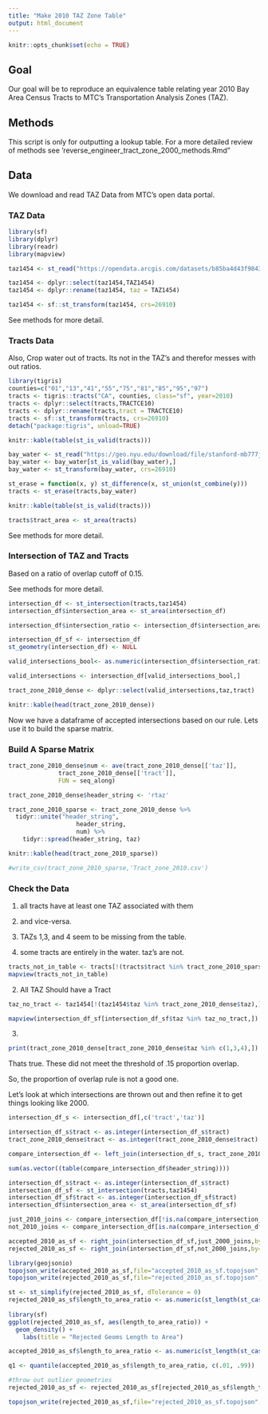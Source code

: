 ```yaml
---
title: "Make 2010 TAZ Zone Table"
output: html_document
---
```


```r
knitr::opts_chunk$set(echo = TRUE)
```

## Goal

Our goal will be to reproduce an equivalence table relating year 2010 Bay Area Census Tracts to MTC's
Transportation Analysis Zones (TAZ).

## Methods

This script is only for outputting a lookup table. For a more detailed review of methods see 'reverse_engineer_tract_zone_2000_methods.Rmd"

## Data

We download and read TAZ Data from MTC's open data portal.

### TAZ Data

```r
library(sf)
library(dplyr)
library(readr)
library(mapview)

taz1454 <- st_read("https://opendata.arcgis.com/datasets/b85ba4d43f9843128d3542260d9a2f1f_0.geojson")

taz1454 <- dplyr::select(taz1454,TAZ1454)
taz1454 <- dplyr::rename(taz1454, taz = TAZ1454)

taz1454 <- sf::st_transform(taz1454, crs=26910)

```

See methods for more detail. 

### Tracts Data

Also, Crop water out of tracts. Its not in the TAZ's and therefor messes with out ratios.

```r

library(tigris)
counties=c("01","13","41","55","75","81","85","95","97")
tracts <- tigris::tracts("CA", counties, class="sf", year=2010)
tracts <- dplyr::select(tracts,TRACTCE10)
tracts <- dplyr::rename(tracts,tract = TRACTCE10)
tracts <- sf::st_transform(tracts, crs=26910)
detach("package:tigris", unload=TRUE)

knitr::kable(table(st_is_valid(tracts)))

bay_water <- st_read("https://geo.nyu.edu/download/file/stanford-mb777jk0330-geojson.json")
bay_water <- bay_water[st_is_valid(bay_water),]
bay_water <- st_transform(bay_water, crs=26910)

st_erase = function(x, y) st_difference(x, st_union(st_combine(y)))
tracts <- st_erase(tracts,bay_water)

knitr::kable(table(st_is_valid(tracts)))

tracts$tract_area <- st_area(tracts)
```

See methods for more detail. 

### Intersection of TAZ and Tracts

Based on a ratio of overlap cutoff of 0.15. 

See methods for more detail. 

```r
intersection_df <- st_intersection(tracts,taz1454)
intersection_df$intersection_area <- st_area(intersection_df)

intersection_df$intersection_ratio <- intersection_df$intersection_area/intersection_df$tract_area

intersection_df_sf <- intersection_df
st_geometry(intersection_df) <- NULL

valid_intersections_bool<- as.numeric(intersection_df$intersection_ratio)>.15

valid_intersections <- intersection_df[valid_intersections_bool,]

tract_zone_2010_dense <- dplyr::select(valid_intersections,taz,tract)

knitr::kable(head(tract_zone_2010_dense))
```

Now we have a dataframe of accepted intersections based on our rule. Lets use it to build the sparse matrix. 

### Build A Sparse Matrix

```r
tract_zone_2010_dense$num <- ave(tract_zone_2010_dense[['taz']], 
              tract_zone_2010_dense[['tract']], 
              FUN = seq_along)

tract_zone_2010_dense$header_string <- 'rtaz'

tract_zone_2010_sparse <- tract_zone_2010_dense %>% 
  tidyr::unite("header_string", 
                   header_string, 
                   num) %>% 
    tidyr::spread(header_string, taz)

knitr::kable(head(tract_zone_2010_sparse))

#write_csv(tract_zone_2010_sparse,'Tract_zone_2010.csv')
```

### Check the Data

1) all tracts have at least one TAZ associated with them 
2) and vice-versa. 
3) TAZs 1,3, and 4 seem to be missing from the table. 

1) some tracts are entirely in the water. taz's are not. 

```r
tracts_not_in_table <- tracts[!(tracts$tract %in% tract_zone_2010_sparse$tract),]
mapview(tracts_not_in_table)
```

2) All TAZ Should have a Tract

```r
taz_no_tract <- taz1454[!(taz1454$taz %in% tract_zone_2010_dense$taz),]$taz

mapview(intersection_df_sf[intersection_df_sf$taz %in% taz_no_tract,])
```

3) 
```r
print(tract_zone_2010_dense[tract_zone_2010_dense$taz %in% c(1,3,4),])
```

Thats true. These did not meet the threshold of .15 proportion overlap. 

So, the proportion of overlap rule is not a good one. 

Let's look at which intersections are thrown out and then refine it to get things looking like 2000. 


```r
intersection_df_s <- intersection_df[,c('tract','taz')]

intersection_df_s$tract <- as.integer(intersection_df_s$tract)
tract_zone_2010_dense$tract <- as.integer(tract_zone_2010_dense$tract)

compare_intersection_df <- left_join(intersection_df_s, tract_zone_2010_dense, by=c('tract','taz'),suffix=c('full_intersection','tz2010'))

sum(as.vector((table(compare_intersection_df$header_string))))

intersection_df_s$tract <- as.integer(intersection_df_s$tract)
intersection_df_sf <- st_intersection(tracts,taz1454)
intersection_df_sf$tract <- as.integer(intersection_df_sf$tract)
intersection_df$intersection_area <- st_area(intersection_df_sf)

just_2010_joins <- compare_intersection_df[!is.na(compare_intersection_df$header_string),]
not_2010_joins <- compare_intersection_df[is.na(compare_intersection_df$header_string),]

accepted_2010_as_sf <- right_join(intersection_df_sf,just_2000_joins,by=c('tract','taz'),suffix = c('intersection_df','just_2010'))
rejected_2010_as_sf <- right_join(intersection_df_sf,not_2000_joins,by=c('tract','taz'),suffix = c('intersection_df','not_2010'))

library(geojsonio)
topojson_write(accepted_2010_as_sf,file="accepted_2010_as_sf.topojson",convert_wgs84 = TRUE)
topojson_write(rejected_2010_as_sf,file="rejected_2010_as_sf.topojson",convert_wgs84 = TRUE)

st <- st_simplify(rejected_2010_as_sf, dTolerance = 0)
rejected_2010_as_sf$length_to_area_ratio <- as.numeric(st_length(st_cast(rejected_2010_as_sf,'MULTILINESTRING'))/st_area(rejected_2010_as_sf))
                                                  
library(sf)
ggplot(rejected_2010_as_sf, aes(length_to_area_ratio)) +
  geom_density() +
    labs(title = "Rejected Geoms Length to Area")

accepted_2010_as_sf$length_to_area_ratio <- as.numeric(st_length(st_cast(accepted_2010_as_sf,'MULTILINESTRING'))/st_area(accepted_2010_as_sf))

q1 <- quantile(accepted_2010_as_sf$length_to_area_ratio, c(.01, .99))

#throw out outlier geometries
rejected_2010_as_sf <- rejected_2010_as_sf[rejected_2010_as_sf$length_to_area_ratio>q1[[1]] & rejected_2010_as_sf$length_to_area_ratio<q1[[2]],]

topojson_write(rejected_2010_as_sf,file="rejected_2010_as_sf.topojson",convert_wgs84 = TRUE)

```



